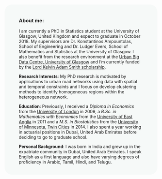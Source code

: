 <br />

 <div style="background-color:#F6F9F8 ; text-align:left; vertical-align: middle; border-radius: 25px; padding:20px 47px;">
### About me:

I am currently a PhD in Statistics student at the University of Glasgow, United Kingdom and expect to graduate in October 2018. My supervisors are Dr. Konstantinos Ampountolas, School of Engineering and Dr. Ludger Evers, School of Mathematics and Statistics at the University of Glasgow. I also benefit from the research environment at the [Urban Big Data Centre, University of Glasgow](http://ubdc.ac.uk/) and I'm currently funded by the [Lord Kelvin Adam Smith scholarship](http://www.gla.ac.uk/services/postgraduateresearch/scholarships/kelvinsmith/). 

**Research Interests**: My PhD research is motivated by applications to urban road networks using data with spatial and temporal constraints and I focus on develop clustering methods to identify homogeneous regions within the heterogeneous network. 

**Education**: Previously, I received a *Diploma in Economics* from the [University of London](http://www.lse.ac.uk/study/UOLIP/home.aspx) in 2009, a *B.Sc. in Mathematics with Economics* from the [University of East Anglia](https://www.uea.ac.uk/mathematics) in 2011 and a *M.S. in Biostatistics* from the [University of Minnesota, Twin Cities](http://www.sph.umn.edu/academics/divisions/biostatistics/) in 2014. I also spent a year working in actuarial positions in Dubai, United Arab Emirates before deciding to go to graduate school. 

**Personal Background**: I was born in India and grew up in the expatriate community in Dubai, United Arab Emirates. I speak English as a first language and also have varying degrees of proficiency in Arabic, Tamil, Hindi, and Telugu. 

</div>

